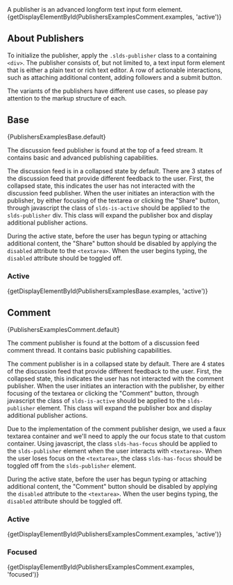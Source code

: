 
<div className="lead doc">
  A publisher is an advanced longform text input form element.
</div>

<CodeView exampleOnly>
  {getDisplayElementById(PublishersExamplesComment.examples, 'active')}
</CodeView>

## About Publishers

To initialize the publisher, apply the `.slds-publisher` class to a containing `<div>`. The publisher consists of, but not limited to, a text input form element that is either a plain text or rich text editor. A row of actionable interactions, such as attaching additional content, adding followers and a submit button.

The variants of the publishers have different use cases, so please pay attention to the markup structure of each.

## Base

<CodeView>
  {PublishersExamplesBase.default}
</CodeView>

The discussion feed publisher is found at the top of a feed stream. It contains basic and advanced publishing capabilities.

The discussion feed is in a collapsed state by default. There are 3 states of the discussion feed that provide different feedback to the user. First, the collapsed state, this indicates the user has not interacted with the discussion feed publisher. When the user initiates an interaction with the publisher, by either focusing of the textarea or clicking the "Share" button, through javascript the class of `slds-is-active` should be applied to the `slds-publisher` div. This class will expand the publisher box and display additional publisher actions.

During the active state, before the user has begun typing or attaching additional content, the "Share" button should be disabled by applying the `disabled` attribute to the `<textarea>`. When the user begins typing, the `disabled` attribute should be toggled off.

### Active

<CodeView>
  {getDisplayElementById(PublishersExamplesBase.examples, 'active')}
</CodeView>

## Comment

<CodeView>
  {PublishersExamplesComment.default}
</CodeView>

The comment publisher is found at the bottom of a discussion feed comment thread. It contains basic publishing capabilities.

The comment publisher is in a collapsed state by default. There are 4 states of the discussion feed that provide different feedback to the user. First, the collapsed state, this indicates the user has not interacted with the comment publisher. When the user initiates an interaction with the publisher, by either focusing of the textarea or clicking the "Comment" button, through javascript the class of `slds-is-active` should be applied to the `slds-publisher` element. This class will expand the publisher box and display additional publisher actions.

Due to the implementation of the comment publisher design, we used a faux textarea container and we'll need to apply the our focus state to that custom container. Using javascript, the class `slds-has-focus` should be applied to the `slds-publisher` element when the user interacts with `<textarea>`. When the user loses focus on the `<textarea>`, the class `slds-has-focus` should be toggled off from the `slds-publisher` element.

During the active state, before the user has begun typing or attaching additional content, the "Comment" button should be disabled by applying the `disabled` attribute to the `<textarea>`. When the user begins typing, the `disabled` attribute should be toggled off.

### Active

<CodeView>
  {getDisplayElementById(PublishersExamplesComment.examples, 'active')}
</CodeView>

### Focused

<CodeView>
  {getDisplayElementById(PublishersExamplesComment.examples, 'focused')}
</CodeView>
